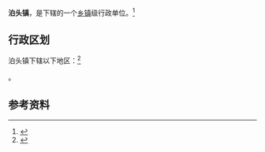 {{Distinguish|小泊头镇}}
{{中国乡级行政区|37/16/24/104/000|位置图文件名=泊头镇在沾化区的位置.png|位置图描述=泊头镇在沾化区的位置}}

'''泊头镇'''，是{{PRC admin/fullname|37/16/24/104/000|3}}下辖的一个[[乡镇|乡镇]]级行政单位。<ref>{{PRC admin/ref sgc|{{PRC admin/parent|37/16/24/104/000}}}}</ref>

== 行政区划 ==

泊头镇下辖以下地区：<ref>{{PRC admin/ref sgc|37/16/24/104/000}}</ref>

{{PRC admin/children|37/16/24/104/000}}。

== 参考资料 ==

{{reflist}}

{{行政区划小作品}}
{{PRC admin/navcat|37/16/24/104/000}}